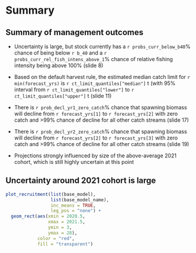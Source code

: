 # Summary

## Summary of management outcomes

* Uncertainty is large, but stock currently has a `r probs_curr_below_b40`%
  chance of being below `r b_40` and a `r probs_curr_rel_fish_intens_above_1`%
  chance of relative fishing intensity being above 100% (slide 8)

* Based on the default harvest rule, the estimated median catch limit
  for `r min(forecast_yrs)` is `r ct_limit_quantiles["median"]` t
  (with 95% interval from `r ct_limit_quantiles["lower"]` to
  `r ct_limit_quantiles["upper"]` t (slide 11)

* There is `r prob_decl_yr1_zero_catch`% chance that spawning biomass will
  decline from `r forecast_yrs[1]` to `r forecast_yrs[2]` with zero catch
  and >99% chance of decline for all other catch streams (slide 17)

* There is `r prob_decl_yr2_zero_catch`% chance that spawning biomass will
  decline from `r forecast_yrs[2]` to `r forecast_yrs[3]` with zero catch
  and >99% chance of decline for all other catch streams (slide 19)

* Projections strongly influenced by size of the above-average 2021 cohort,
  which is still highly uncertain at this point

## Uncertainty around 2021 cohort is large

```r
plot_recruitment(list(base_model),
                 list(base_model_name),
                 inc_means = TRUE,
                 leg_pos = "none") +
  geom_rect(aes(xmin = 2020.5,
                xmax = 2021.5,
                ymin = 3,
                ymax = 28),
            color = "red",
            fill = "transparent")
```

